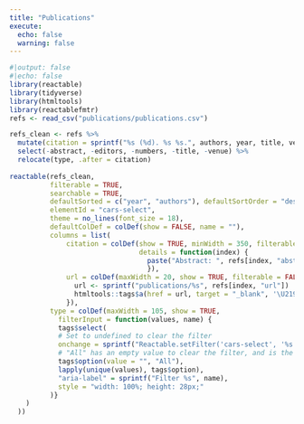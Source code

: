 ```yaml
---
title: "Publications"
execute:
  echo: false
  warning: false
---
```


```r
#|output: false
#|echo: false
library(reactable)
library(tidyverse)
library(htmltools)
library(reactablefmtr)
refs <- read_csv("publications/publications.csv")
```

```r
refs_clean <- refs %>% 
  mutate(citation = sprintf("%s (%d). %s %s.", authors, year, title, venue), .after = url) %>% 
  select(-abstract, -editors, -numbers, -title, -venue) %>% 
  relocate(type, .after = citation)
         
reactable(refs_clean, 
          filterable = TRUE, 
          searchable = TRUE, 
          defaultSorted = c("year", "authors"), defaultSortOrder = "desc", 
          elementId = "cars-select", 
          theme = no_lines(font_size = 18),
          defaultColDef = colDef(show = FALSE, name = ""),
          columns = list(
              citation = colDef(show = TRUE, minWidth = 350, filterable = FALSE, 
                                details = function(index) {
                                  paste("Abstract: ", refs[index, "abstract"])
                                  }),
              url = colDef(maxWidth = 20, show = TRUE, filterable = FALSE, cell = function(value, index) {
                url <- sprintf("publications/%s", refs[index, "url"])
                htmltools::tags$a(href = url, target = "_blank", '\U2193')
              }),
          type = colDef(maxWidth = 105, show = TRUE,
            filterInput = function(values, name) {
            tags$select(
            # Set to undefined to clear the filter
            onchange = sprintf("Reactable.setFilter('cars-select', '%s', event.target.value || undefined)", name),
            # "All" has an empty value to clear the filter, and is the default option
            tags$option(value = "", "All"),
            lapply(unique(values), tags$option),
            "aria-label" = sprintf("Filter %s", name),
            style = "width: 100%; height: 28px;"
          )}
    )
  ))
```